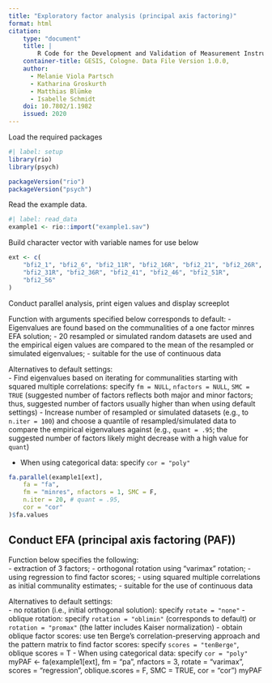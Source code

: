 ```yaml
---
title: "Exploratory factor analysis (principal axis factoring)"
format: html
citation: 
    type: "document"
    title: |
        R Code for the Development and Validation of Measurement Instruments in the Social Sciences: Psychometric Analyses (Dimensionality, Reliability, Measurement Invariance)
    container-title: GESIS, Cologne. Data File Version 1.0.0, 
    author:
      - Melanie Viola Partsch
      - Katharina Groskurth
      - Matthias Blümke
      - Isabelle Schmidt
    doi: 10.7802/1.1982
    issued: 2020
---
```


Load the required packages
```r
#| label: setup
library(rio)
library(psych)

packageVersion("rio")
packageVersion("psych")
```

Read the example data.

```r
#| label: read_data
example1 <- rio::import("example1.sav")
```


Build character vector with variable names for use below

```r
ext <- c(
    "bfi2_1", "bfi2_6", "bfi2_11R", "bfi2_16R", "bfi2_21", "bfi2_26R",
    "bfi2_31R", "bfi2_36R", "bfi2_41", "bfi2_46", "bfi2_51R",
    "bfi2_56"
)
```


Conduct parallel analysis, print eigen values and display screeplot

Function with arguments specified below corresponds to default: 
- Eigenvalues are found based on the communalities of a one factor minres EFA solution; 
- 20 resampled or simulated random datasets are used and the empirical eigen values are compared to the mean of the resampled or simulated eigenvalues; 
- suitable for the use of continuous data

Alternatives to default settings:  
- Find eigenvalues based on iterating for communalities starting with squared multiple correlations: specify `fm = NULL`, `nfactors = NULL`, `SMC = TRUE` (suggested number of factors reflects both major and minor factors; thus, suggested number of factors usually higher than when using default settings)
- Increase number of resampled or simulated datasets (e.g., to `n.iter = 100`) and choose a quantile of resampled/simulated data to compare the empirical eigenvalues against (e.g., `quant = .95`; the suggested number of factors likely might decrease with a high value for `quant`)

- When using categorical data: specify `cor = "poly"`

```r
fa.parallel(example1[ext],
    fa = "fa",
    fm = "minres", nfactors = 1, SMC = F,
    n.iter = 20, # quant = .95,
    cor = "cor"
)$fa.values
```

## Conduct EFA (principal axis factoring (PAF))

Function below specifies the following:  
- extraction of 3 factors;
- orthogonal rotation using "varimax" rotation;
- using regression to find factor scores;
- using squared multiple correlations as initial communality estimates;
- suitable for the use of continuous data

Alternatives to default settings:  
- no rotation (i.e., initial orthogonal solution): specify `rotate = "none"`
- oblique rotation: specify `rotation = "oblimin"` (corresponds to default) or `rotation = "promax"` (the latter includes Kaiser normalization)
- obtain oblique factor scores: use ten Berge's correlation-preserving approach and the pattern matrix to find factor scores: specify `scores = "tenBerge"`, oblique scores = T
- When using categorical data: specify `cor = "poly"`
myPAF <- fa(example1[ext], fm = "pa",
   nfactors = 3,
   rotate = "varimax",
   scores = "regression", oblique.scores = F,
   SMC = TRUE,
   cor = "cor")
myPAF